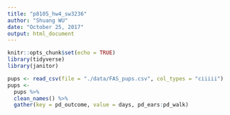 ```yaml
---
title: "p8105_hw4_sw3236"
author: "Shuang WU"
date: "October 25, 2017"
output: html_document
---
```


```r
knitr::opts_chunk$set(echo = TRUE)
library(tidyverse)
library(janitor)
```


```r
pups <- read_csv(file = "./data/FAS_pups.csv", col_types = "ciiiii")
pups <- 
  pups %>%
  clean_names() %>%
  gather(key = pd_outcome, value = days, pd_ears:pd_walk)
```

